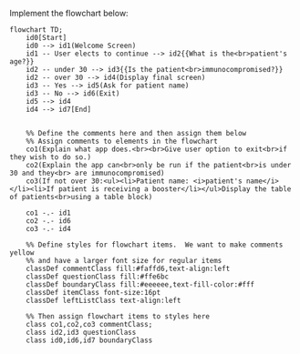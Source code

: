 
Implement the flowchart below:

```mermaid
flowchart TD;
    id0[Start]
    id0 --> id1(Welcome Screen)
    id1 -- User elects to continue --> id2{{What is the<br>patient's age?}}
    id2 -- under 30 --> id3{{Is the patient<br>immunocompromised?}}
    id2 -- over 30 --> id4(Display final screen)
    id3 -- Yes --> id5(Ask for patient name)
    id3 -- No --> id6(Exit)
    id5 --> id4
    id4 --> id7[End]


    %% Define the comments here and then assign them below
    %% Assign comments to elements in the flowchart
    co1(Explain what app does.<br><br>Give user option to exit<br>if they wish to do so.)
    co2(Explain the app can<br>only be run if the patient<br>is under 30 and they<br> are immunocompromised)
    co3(If not over 30:<ul><li>Patient name: <i>patient's name</i></li><li>If patient is receiving a booster</li></ul>Display the table of patients<br>using a table block)

    co1 -.- id1
    co2 -.- id6
    co3 -.- id4

    %% Define styles for flowchart items.  We want to make comments yellow
    %% and have a larger font size for regular items
    classDef commentClass fill:#faffd6,text-align:left
    classDef questionClass fill:#ffe6bc
    classDef boundaryClass fill:#eeeeee,text-fill-color:#fff
    classDef itemClass font-size:16pt
    classDef leftListClass text-align:left

    %% Then assign flowchart items to styles here
    class co1,co2,co3 commentClass; 
    class id2,id3 questionClass
    class id0,id6,id7 boundaryClass
```